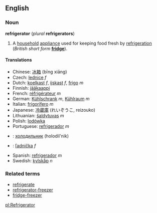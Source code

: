 ==English==
===Noun===
'''refrigerator''' (''plural'' '''refrigerators''')

#A [[household]] [[appliance]] used for keeping food fresh by [[refrigeration]] (''British short form'' '''[[fridge]]''').

====Translations====
*Chinese: [[冰箱]] (bīng xiāng)
*Czech: [[lednice]] ''f''
*Dutch: [[koelkast]] ''f'', [[ijskast]] ''f'', [[frigo]] ''m''
*Finnish: [[jääkaappi]]
*French: [[réfrigérateur]] ''m''
*German: [[Kühlschrank]] ''m'', [[Kühlraum]] ''m''
*Italian: [[frigorifero]] ''m''
*Japanese: [[冷蔵庫]] (れいぞうこ, reizouko)
*Lithuanian: [[šaldytuvas]] ''m''
*Polish: [[lodówka]]
*Portuguese: [[refrigerador]] ''m''
*{{ru}}: [[холодильник]] (holodil'nik)
*{{sk}}: [[ľadnička]] ''f''
*Spanish: [[refrigerador]] ''m''
*Swedish: [[kylskåp]] ''n''

===Related terms===
*[[refrigerate]]
*[[refrigerator-freezer]]
*[[fridge-freezer]]

[[pl:Refrigerator]]